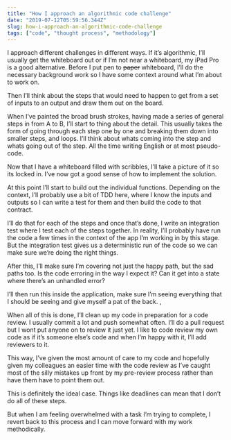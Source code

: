 ```yaml
---
title: "How I approach an algorithmic code challenge"
date: "2019-07-12T05:59:56.344Z"
slug: how-i-approach-an-algorithmic-code-challenge
tags: ["code", "thought process", "methodology"]
---
```


I approach different challenges in different ways. If it’s algorithmic, I’ll usually get the whiteboard out or if I’m not near a whiteboard, my iPad Pro is a good alternative. Before I put pen to ~~paper~~ whiteboard, I’ll do the necessary background work so I have some context around what I’m about to work on.

Then I’ll think about the steps that would need to happen to get from a set of inputs to an output and draw them out on the board.

When I’ve painted the broad brush strokes, having made a series of general steps in from A to B, I’ll start to thing about the detail. This usually takes the form of going through each step one by one and breaking them down into smaller steps, and loops. I’ll think about whats coming into the step and whats going out of the step. All the time writing English or at most pseudo-code.

Now that I have a whiteboard filled with scribbles, I’ll take a picture of it so its locked in. I’ve now got a good sense of how to implement the solution.

At this point I’ll start to build out the individual functions. Depending on the context, I’ll probably use a bit of TDD here, where I know the inputs and outputs so I can write a test for them and then build the code to that contract.

I’ll do that for each of the steps and once that’s done, I write an integration test where I test each of the steps together. In reality, I’ll probably have run the code a few times in the context of the app I’m working in by this stage. But the integration test gives us a deterministic run of the code so we can make sure we’re doing the right things.

After this, I’ll make sure I’m covering not just the happy path, but the sad paths too. Is the code erroring in the way I expect it? Can it get into a state where there’s an unhandled error?

I’ll then run this inside the application, make sure I’m seeing everything that I should be seeing and give myself a pat of the back. ,

When all of this is done, I’ll clean up my code in preparation for a code review. I usually commit a lot and push somewhat often. I’ll do a pull request but I wont put anyone on to review it just yet. I like to code review my own code as if it’s someone else’s code and when I’m happy with it, I’ll add reviewers to it.

This way, I’ve given the most amount of care to my code and hopefully given my colleagues an easier time with the code review as I’ve caught most of the silly mistakes up front by my pre-review process rather than have them have to point them out.

This is definitely the ideal case. Things like deadlines can mean that I don’t do all of these steps.

But when I am feeling overwhelmed with a task I’m trying to complete, I revert back to this process and I can move forward with my work methodically.
